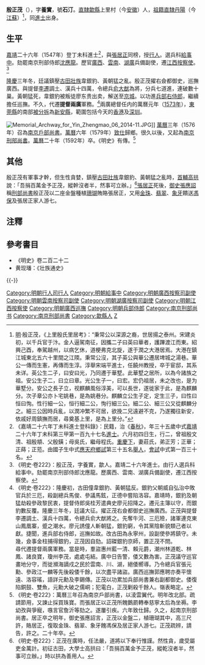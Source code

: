 {{明清人物信息框
| 姓名 = 殷正茂
| 原名 =
| 圖片名稱 = 
| 圖片大小 = 220px
| 圖片說明 = 
| 最高職務 = 南京刑部尚書
| 國家 = 大明
| 爵位 =
| 籍貫 = [[南直隸|南直隸]][[徽州府|徽州府]][[歙縣|歙縣]]
| 族裔 = 漢族
| 旗籍 = 
| 字號 = 字養實，號石汀
| 室名 = 
| 諡號 = 
| 出生日期 = [[正德_(明朝)|正德]]年（1513年7月6日）
| 出生地點 = 
| 逝世日期 = [[萬曆|萬曆]]二十年（1592年1月17日）
| 逝世地點 = 
| 墓葬 =
| 配偶 =
| 親屬 = 
| 出身 = 
*嘉靖二十六年（1547年）丁未科同進士出身
| 經歷 = 
| 著作 =
}}
'''殷正茂'''（{{bd|1513年|7月6日|1592年|1月17日|catIdx=Y殷}}），字'''養實'''，號'''石汀'''。[[南直隸|直隸]][[歙縣|歙縣]]上里村（今[[安徽|安徽]]）人，[[祖籍|祖籍]][[南直隸|直隸]][[丹陽|丹陽]]（今[[江蘇|江蘇]]）<ref>[[明|明]]·殷正茂，《上里殷氏里居考》：“秉常公以深源之裔，世居揚之泰州。宋建炎初，以千兵官于汴。金人逼駕南征，因攜二子曰英曰華者，護蹕渡江而東。紹興己酉，奉駕越州，以病乞休，道梗弗克北旋，遂于潤之大港居焉。大港在鎮江城東北五六十里間之江陾。秉常公沒，其子英公與華公遷居埤城之湯巷。華公一傳而生憲，再傳而生淳。淳舉宋端平進士，任饒州教授，卒于宦邸，其系未详。英公生二子，曰安曰光，乃同遷于華墅。此華墅之居所，以為今諸族之祖。安公生子二，曰立曰章。光公生子一，曰宏。宏仍祖居，未之改也，是为華墅分。安公之長子立，视麒麟風俗淳美，可以長世，遂徙家于此，是為麒麟分。次子章公亦卜宅姚巷，是為姚巷分。麒麟立公生子定，定生三子，曰性曰恒曰恂。性行細一公，恒行細二公，恂行細三公。細二公、細三公又從麒麟分之。細三公因時兵亂，以潤冲繁不可居，欲挽二兄遠避不克，乃遂獨往新安，依戚好周鎮撫而居，尋奠基上里，是為上里分。”</ref>，同[[進士|進士]]出身。

==生平==
[[嘉靖|嘉靖]]二十六年（1547年）登丁未科進士<ref>《嘉靖二十六年丁未科進士登科錄》：民籍，治《[[春秋|春秋]]》，年三十五歲中式[[嘉靖|嘉靖]]二十六年丁未科第三甲第一百九十七名[[進士|進士]]。六月初四日生，行二，曾祖殷文清、祖殷頫、父殷鐄；母吳氏，繼母程氏。[[重慶下|重慶下]]，妻莊氏，弟正芳；正華；正蒔；正蒞。由國子生中式[[應天府|應天府]][[鄉試|鄉試]]第三十五名[[舉人|舉人]]，[[會試|會試]]中式第一百三十名。</ref>，與[[張居正|張居正]]同榜，授[[行人_(官職)|行人]]。選兵科[[給事中|給事中]]。劾罷南京刑部侍郎[[沈應龍|沈應龍]]。歷官[[廣西|廣西]]、[[雲南|雲南]]、[[湖廣|湖廣]]兵備副使，遷[[江西|江西]][[按察使|按察使]]。<ref>《明史·卷222》：殷正茂，字養實，歙人。嘉靖二十六年進士。由行人選兵科給事中。劾罷南京刑部侍郎沈應龍。歷廣西、雲南、湖廣兵備副使，遷江西按察使。</ref>

[[隆庆_(明朝)|隆慶]]三年冬，廷議鎮壓[[古田|古田]][[壯族|壯族]]韋銀豹、黃朝猛之亂。殷正茂擢右僉都御史，巡撫廣西。與提督[[李遷|李遷]]調土、漢兵十四萬，令總兵[[俞大猷|俞大猷]]為將，分兵七道進，連破數十巢。黃朝猛死，韋銀豹被叛徒廖东贵出卖，解送至[[京城|京城]]。以功進[[兵部右侍郎|兵部右侍郎]]，繼續擔任巡撫。不久，代遷'''提督兩廣'''軍務。<ref>《明史·卷222》：隆慶初，古田僮韋銀豹、黃朝猛反。銀豹父朝威自弘治中敗官兵於三厄，殺副總兵馬俊、參議馬鉉，正德中嘗陷洛容。嘉靖時，銀豹及朝猛劫殺參政黎民衷，提督侍郎吳桂芳遣典史廖元招降之。遷元主簿以守，而銀豹數反覆。隆慶三年冬，廷議大征。擢正茂右僉都御史巡撫廣西。正茂與提督李遷調土、漢兵十四萬，令總兵俞大猷將之。先奪牛河、三厄險，諸軍連克東山鳳凰寨，蹙之潮水。廖元誘僮人斬朝猛，銀豹窮，令其黨陰斬貌類己者以獻。捷聞，進兵部右侍郎，巡撫如故。改古田為永寧州，設副使參將鎮守。未幾，僉事金柱捕得銀豹，正茂因自劾。詔磔銀豹京師，置正茂不問。<br>尋代遷提督兩廣軍務。當是時，羣盜惠州藍一清、賴元爵，潮州林道乾、林鳳、諸良寶，瓊州李茂，處處屯結。廣中日告警，倭又數為害。正茂議守巡官畫地分守，而徙瀕海謫戍之民於雲南、川、湖，絕倭嚮導。乃令總兵官張元勳、參政江一麟等先後殺倭千餘，以次盡平諸盜。廣西巡撫郭應聘亦奏平懷遠、洛容瑤，語詳元勳及李錫傳。正茂以功累加兵部尚書兼右副都御史。倭復陷銅鼓、雙魚，元勳大破之儒峒；犯電白，正茂剿殺千餘人。嶺表略定。</ref>兩廣總督任内的萬曆元年（[[1573年|1573年]]），[[東莞縣|東莞縣]]的南部[[南头_(深圳)#明|被分拆]]為[[寶安縣|新安縣]]，範圍包括今天的[[香港明朝歷史|香港]]及[[深圳历史|深圳]]。

[[File:Memorial_Archway_for_Yin_Zhengmao_06_2014-11.JPG|thumb]]]]
[[萬曆|萬曆]]三年（1576年）召為[[南京|南京]][[戶部尚書|戶部尚書]]。[[萬曆|萬曆]]六年（1579年）[[致仕|致仕]]歸鄉。很久以後，又起為[[南京|南京]][[刑部尚書|刑部尚書]]。[[萬曆|萬曆]]二十年（1592年）卒。《明史》有傳。<ref>《明史·卷222》：萬曆三年召為南京戶部尚書，以淩雲翼代。明年改北部。疏請節用，又諫止採買珠寶。而張居正以正茂所餽鵝罽轉奉慈寧太后為坐褥。李幼孜與爭寵，嗾言官詹沂等劾之。遂屢引疾。六年致仕歸。久之，起南京刑部尚書。居正卒之明年，御史張應詔言，正茂以金盤二，植珊瑚其中，高三尺許，賂居正，復取金珠、翡翠、象牙餽馮保及居正家人游七。正茂疏辨，請告，許之。二十年卒。</ref>

==其他==
殷正茂有軍事才幹，但生性貪婪，鎮壓[[古田|古田]][[壯族|壯族]]韋銀豹、黃朝猛之亂時，[[首輔|首輔]][[高拱|高拱]]說：「吾捐百萬金予正茂，縱幹沒者半，然事可立辦。」<ref>《明史·卷222》：正茂在廣時，任法嚴，道將以下奉行惟謹。然性貪，歲受屬吏金萬計。初征古田，大學士高拱曰：「吾捐百萬金予正茂，縱乾沒者半，然事可立辦。」時以拱為善用人。</ref>[[張居正|張居正]]死後，[[御史|御史]][[張應詔|張應詔]]稱[[刑部尚書|刑部尚書]]殷正茂以二座金盤種植[[珊瑚|珊瑚]]賄賂張居正，又用[[金珠|金珠]]、[[翡翠|翡翠]]、[[象牙|象牙]]饋送[[馮保|馮保]]及張居正家人游七。

==注釋==
{{reflist}}

==參考書目==
* 《明史》卷二百二十二
* 黄现璠：《壮族通史》

{{-}}
{{start box}}
{{s-before|[[李遷|李遷]]}}
{{s-title|[[兩廣總督|兩廣總督]]|隆慶五年[[1571年|1571年]]－萬曆三年（[[1576年|1576年]]）}}
{{s-after|[[凌雲翼|凌雲翼]]}}
{{end box}}

{{嘉靖二十六年丁未科殿試金榜}}

{{Authority control}}
{{DEFAULTSORT:Yin殷}}
[[Category:明朝行人司行人|Category:明朝行人司行人]]
[[Category:明朝給事中|Category:明朝給事中]]
[[Category:明朝廣西按察司副使|Category:明朝廣西按察司副使]]
[[Category:明朝雲南按察司副使|Category:明朝雲南按察司副使]]
[[Category:明朝湖廣按察司副使|Category:明朝湖廣按察司副使]]
[[Category:明朝江西按察使|Category:明朝江西按察使]]
[[Category:明朝廣西巡撫|Category:明朝廣西巡撫]]
[[Category:明朝兵部侍郎|Category:明朝兵部侍郎]]
[[Category:南京刑部尚书|Category:南京刑部尚书]]
[[Category:南京刑部尚書|Category:南京刑部尚書]]
[[Category:歙縣人|Category:歙縣人]]
[[Category:殷姓|Z]]